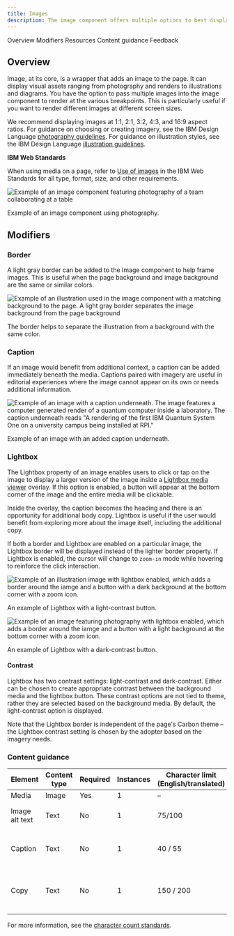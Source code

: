 ```yaml
---
title: Images
description: The image component offers multiple options to best display imagery in the page.
---
```



<ComponentDescription name="Image" type="ui" />

<AnchorLinks>
  <AnchorLink>Overview</AnchorLink>
  <AnchorLink>Modifiers</AnchorLink>
  <AnchorLink>Resources</AnchorLink>
  <AnchorLink>Content guidance</AnchorLink>
  <AnchorLink>Feedback</AnchorLink>
</AnchorLinks>

## Overview

<Row>
<Column  colLg={8} colMd={8} colSm={4}>

Image, at its core, is a wrapper that adds an image to the page. It can display visual assets ranging from photography and renders to illustrations and diagrams. You have the option to pass multiple images into the
image component to render at the various breakpoints. This is particularly useful if you want to render different images
at different screen sizes.

We recommend displaying images at 1:1, 2:1, 3:2, 4:3, and 16:9 aspect ratios. For guidance on choosing or creating imagery,
see the IBM Design Language [photography guidelines](https://www.ibm.com/design/language/photography/overview). For guidance on illustration styles, see the IBM Design Language [illustration guidelines](https://www.ibm.com/design/language/illustration/overview/).

</Column>

<Column colMd={2} colLg={3} offsetMd={1} offsetLg={1}>
  <Aside>

**IBM Web Standards**

When using media on a page, refer to
[Use of images](https://w3.ibm.com/w3publisher/ibm-web-standards-external/standards-mandatory/page-layout-design) in the
IBM Web Standards for all type, format, size, and other requirements.

  </Aside>
</Column>

</Row>

<Row>
<Column colMd={8} colLg={8}>

![Example of an image component featuring photography of a team collaborating at a table](../../images/component/image/image-overview.png)

<Caption>Example of an image component using photography.</Caption>

</Column>
</Row>

## Modifiers

### Border

A light gray border can be added to the Image component to help frame images. This is useful when the page
background and image background are the same or similar colors.

<Row>
<Column colMd={8} colLg={8}>

![Example of an illustration used in the image component with a matching background to the page. A light gray border separates the image background from the page background](../../images/component/image/image-modifier-border.png)

</Column>
</Row>
<Caption>The border helps to separate the illustration from a background with the same color.</Caption>

<ResourceLinks name="Image" type="ui" multiComponent />

### Caption

If an image would benefit from additional context, a caption can be added immediately beneath the media. Captions paired with imagery are useful in editorial experiences where the image cannot appear on its own or needs additional information.

<Row>
<Column colMd={8} colLg={8}>

![Example of an image with a caption underneath. The image features a computer generated render of a quantum computer inside a laboratory. The caption underneath reads "A rendering of the first IBM Quantum System One on a university campus being installed at RPI."](../../images/component/image/image-modifier-caption.png)

</Column>
</Row>
<Caption>Example of an image with an added caption underneath.</Caption>

### Lightbox

The Lightbox property of an image enables users to click or tap on the image to display a larger version of the image inside a [Lightbox media viewer](https://www.ibm.com/standards/carbon/components/lightbox-media-viewer) overlay. If this option is enabled, a button will appear at the bottom corner of the image and the entire media will be clickable.

Inside the overlay, the caption becomes the heading and there is an opportunity for additional body copy. Lightbox is useful if the user would benefit from exploring more about the image itself, including the additional copy.

If both a border and Lightbox are enabled on a particular image, the Lightbox border will be displayed instead of the lighter border property. If Lightbox is enabled, the cursor will change to `zoom-in` mode while hovering to reinforce the click interaction.

<Row>

<Column colMd={6} colLg={6}>

![Example of an illustration image with lightbox enabled, which adds a border around the iamge and a button with a dark background at the bottom corner with a zoom icon.](../../images/component/image/image-modifier-lightbox-01.png)

<Caption>An example of Lightbox with a light-contrast button.</Caption>

</Column>

<Column colMd={6} colLg={6}>

![Example of an image featuring photography with lightbox enabled, which adds a border around the iamge and a button with a light background at the bottom corner with a zoom icon.](../../images/component/image/image-modifier-lightbox-02.png)

<Caption>An example of Lightbox with a dark-contrast button.</Caption>

</Column>

</Row>

#### Contrast

Lightbox has two contrast settings: light-contrast and dark-contrast. Either can be chosen to create appropriate contrast between the background media and the lightbox button. These contrast options are not tied to theme, rather they are selected based on the background media. By default, the light-contrast option is displayed.

Note that the Lightbox border is independent of the page's Carbon theme – the Lightbox contrast setting is chosen by the adopter based on the imagery needs.

<ResourceLinks name="Image" type="ui" />

### Content guidance

| Element        | Content type | Required | Instances | Character limit <br/>(English/translated) | Notes/Options                                                 |
| -------------- | ------------ | -------- | --------- | ----------------------------------------- | ------------------------------------------------------------- |
| Media          | Image        | Yes      | 1         | –                                         | –                                                             |
| Image alt text | Text         | No       | 1         | 75/100                                    | Image description for accessibility.                          |
| Caption        | Text         | No       | 1         | 40 / 55                                   | Becomes heading in lightbox media viewer.                     |
| Copy           | Text         | No       | 1         | 150 / 200                                 | This is only shown in the lightbox media viewer (if enabled). |

For more information, see the [character count standards](https://www.ibm.com/standards/carbon/guidelines/content#character-count-standards).

<ComponentFooter name="Image" type="ui" />
